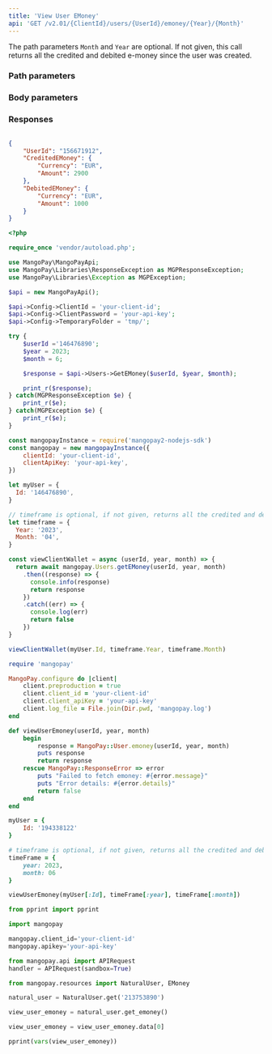 ```yaml
---
title: 'View User EMoney'  
api: 'GET /v2.01/{ClientId}/users/{UserId}/emoney/{Year}/{Month}'  
---
```


  

The path parameters `Month` and `Year` are optional. If not given, this call returns all the credited and debited e-money since the user was created.  

### Path parameters  

<UserId />  

<Year />  

<Month />  

### Body parameters  

<Currency13 />  

### Responses  

<AccordionGroup><Accordion title="200">  

<UserId2Response />  

<CreditedEMoneyResponse />  

<DebitedEMoneyResponse /></Accordion></AccordionGroup>  

<ResponseExample>  

```json 200  

{
    "UserId": "156671912",
    "CreditedEMoney": {
        "Currency": "EUR",
        "Amount": 2900
    },
    "DebitedEMoney": {
        "Currency": "EUR",
        "Amount": 1000
    }
}  
 ```  

</ResponseExample>  

<RequestExample>  
  
```php PHP  
<?php 

require_once 'vendor/autoload.php';

use MangoPay\MangoPayApi;
use MangoPay\Libraries\ResponseException as MGPResponseException;
use MangoPay\Libraries\Exception as MGPException;

$api = new MangoPayApi();

$api->Config->ClientId = 'your-client-id';
$api->Config->ClientPassword = 'your-api-key';
$api->Config->TemporaryFolder = 'tmp/';

try {
    $userId ='146476890';
    $year = 2023;
    $month = 6;

    $response = $api->Users->GetEMoney($userId, $year, $month);

    print_r($response);
} catch(MGPResponseException $e) {
    print_r($e);
} catch(MGPException $e) {
    print_r($e);
}  
```  

  
```javascript NodeJS  
const mangopayInstance = require('mangopay2-nodejs-sdk')
const mangopay = new mangopayInstance({
    clientId: 'your-client-id',
    clientApiKey: 'your-api-key',
})

let myUser = {
  Id: '146476890',
}

// timeframe is optional, if not given, returns all the credited and debited e-money since the user was created.
let timeframe = {
  Year: '2023',
  Month: '04',
}

const viewClientWallet = async (userId, year, month) => {
  return await mangopay.Users.getEMoney(userId, year, month)
    .then((response) => {
      console.info(response)
      return response
    })
    .catch((err) => {
      console.log(err)
      return false
    })
}

viewClientWallet(myUser.Id, timeframe.Year, timeframe.Month)  
```  

  
```ruby Ruby  
require 'mangopay'

MangoPay.configure do |client|
    client.preproduction = true
    client.client_id = 'your-client-id'
    client.client_apiKey = 'your-api-key'
    client.log_file = File.join(Dir.pwd, 'mangopay.log')
end

def viewUserEmoney(userId, year, month)
    begin
        response = MangoPay::User.emoney(userId, year, month)
        puts response
        return response
    rescue MangoPay::ResponseError => error
        puts "Failed to fetch emoney: #{error.message}"
        puts "Error details: #{error.details}"
        return false
    end
end

myUser = {
    Id: '194338122'
}

# timeframe is optional, if not given, returns all the credited and debited e-money since the user was created.
timeFrame = {
    year: 2023,
    month: 06
}

viewUserEmoney(myUser[:Id], timeFrame[:year], timeFrame[:month])  
```  

  
```python Python  
from pprint import pprint

import mangopay

mangopay.client_id='your-client-id'
mangopay.apikey='your-api-key'

from mangopay.api import APIRequest
handler = APIRequest(sandbox=True)

from mangopay.resources import NaturalUser, EMoney

natural_user = NaturalUser.get('213753890')

view_user_emoney = natural_user.get_emoney()

view_user_emoney = view_user_emoney.data[0]

pprint(vars(view_user_emoney))  
```  

  
</RequestExample>